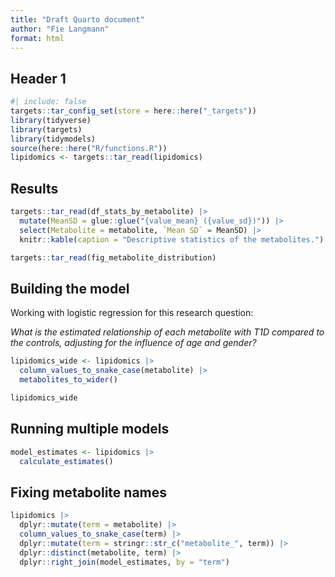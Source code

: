 ```yaml
---
title: "Draft Quarto document"
author: "Fie Langmann"
format: html
---
```


## Header 1

```r
#| include: false
targets::tar_config_set(store = here::here("_targets"))
library(tidyverse)
library(targets)
library(tidymodels)
source(here::here("R/functions.R"))
lipidomics <- targets::tar_read(lipidomics)
```

## Results

```r
targets::tar_read(df_stats_by_metabolite) |>
  mutate(MeanSD = glue::glue("{value_mean} ({value_sd})")) |>
  select(Metabolite = metabolite, `Mean SD` = MeanSD) |>
  knitr::kable(caption = "Descriptive statistics of the metabolites.")
```

```r
targets::tar_read(fig_metabolite_distribution)
```

## Building the model

Working with logistic regression for this research question:

*What is the estimated relationship of each metabolite with T1D compared
to the controls, adjusting for the influence of age and gender?*

```r
lipidomics_wide <- lipidomics |>
  column_values_to_snake_case(metabolite) |>
  metabolites_to_wider()

lipidomics_wide
```

## Running multiple models

```r
model_estimates <- lipidomics |>
  calculate_estimates()
```

## Fixing metabolite names

```r
lipidomics |>
  dplyr::mutate(term = metabolite) |>
  column_values_to_snake_case(term) |>
  dplyr::mutate(term = stringr::str_c("metabolite_", term)) |>
  dplyr::distinct(metabolite, term) |>
  dplyr::right_join(model_estimates, by = "term")
```
